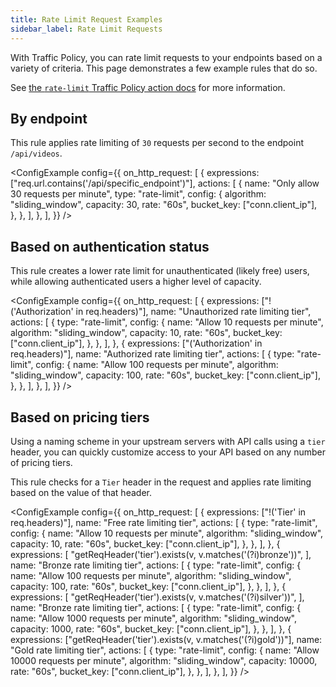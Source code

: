```yaml
---
title: Rate Limit Request Examples
sidebar_label: Rate Limit Requests
---
```



With Traffic Policy, you can rate limit requests to your endpoints based on a variety of criteria. This page demonstrates a few example rules that do so.

See [the `rate-limit` Traffic Policy action docs](/traffic-policy/actions/rate-limit/) for more information.

## By endpoint

This rule applies rate limiting of `30` requests per second to the endpoint `/api/videos`.

<ConfigExample
	config={{
		on_http_request: [
			{
				expressions: ["req.url.contains('/api/specific_endpoint')"],
				actions: [
					{
						name: "Only allow 30 requests per minute",
						type: "rate-limit",
						config: {
							algorithm: "sliding_window",
							capacity: 30,
							rate: "60s",
							bucket_key: ["conn.client_ip"],
						},
					},
				],
			},
		],
	}}
/>

## Based on authentication status

This rule creates a lower rate limit for unauthenticated (likely free) users, while allowing authenticated users a higher level of capacity.

<ConfigExample
	config={{
		on_http_request: [
			{
				expressions: ["!('Authorization' in req.headers)"],
				name: "Unauthorized rate limiting tier",
				actions: [
					{
						type: "rate-limit",
						config: {
							name: "Allow 10 requests per minute",
							algorithm: "sliding_window",
							capacity: 10,
							rate: "60s",
							bucket_key: ["conn.client_ip"],
						},
					},
				],
			},
			{
				expressions: ["('Authorization' in req.headers)"],
				name: "Authorized rate limiting tier",
				actions: [
					{
						type: "rate-limit",
						config: {
							name: "Allow 100 requests per minute",
							algorithm: "sliding_window",
							capacity: 100,
							rate: "60s",
							bucket_key: ["conn.client_ip"],
						},
					},
				],
			},
		],
	}}
/>

## Based on pricing tiers

Using a naming scheme in your upstream servers with API calls using a `tier` header, you can quickly customize access to your API based on any number of pricing tiers.

This rule checks for a `Tier` header in the request and applies rate limiting based on the value of that header.

<ConfigExample
	config={{
		on_http_request: [
			{
				expressions: ["!('Tier' in req.headers)"],
				name: "Free rate limiting tier",
				actions: [
					{
						type: "rate-limit",
						config: {
							name: "Allow 10 requests per minute",
							algorithm: "sliding_window",
							capacity: 10,
							rate: "60s",
							bucket_key: ["conn.client_ip"],
						},
					},
				],
			},
			{
				expressions: [
					"getReqHeader('tier').exists(v, v.matches('(?i)bronze'))",
				],
				name: "Bronze rate limiting tier",
				actions: [
					{
						type: "rate-limit",
						config: {
							name: "Allow 100 requests per minute",
							algorithm: "sliding_window",
							capacity: 100,
							rate: "60s",
							bucket_key: ["conn.client_ip"],
						},
					},
				],
			},
			{
				expressions: [
					"getReqHeader('tier').exists(v, v.matches('(?i)silver'))",
				],
				name: "Bronze rate limiting tier",
				actions: [
					{
						type: "rate-limit",
						config: {
							name: "Allow 1000 requests per minute",
							algorithm: "sliding_window",
							capacity: 1000,
							rate: "60s",
							bucket_key: ["conn.client_ip"],
						},
					},
				],
			},
			{
				expressions: ["getReqHeader('tier').exists(v, v.matches('(?i)gold'))"],
				name: "Gold rate limiting tier",
				actions: [
					{
						type: "rate-limit",
						config: {
							name: "Allow 10000 requests per minute",
							algorithm: "sliding_window",
							capacity: 10000,
							rate: "60s",
							bucket_key: ["conn.client_ip"],
						},
					},
				],
			},
		],
	}}
/>
